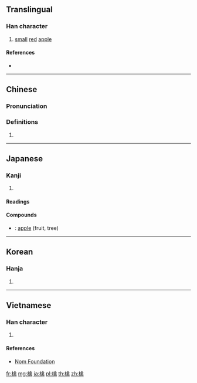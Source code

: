 ==Translingual==

===Han character===
{{Han char|rn=75|rad=木|as=13|sn=17|four=48927|canj=DOYB|ids=⿰木禽}}

# [[small]] [[red]] [[apple]]

====References====
* {{Han ref|kx=0556.250|dkj=15657|dj=0946.020|hdz=21304.020|uh=6A8E}}

----

==Chinese==
{{zh-forms}}

===Pronunciation===
{{zh-pron
|m=qín
|c=kam4
|mc=y
|oc=y
|ma=
|cat=n
}}

===Definitions===
# {{rfdef|lang=zh}}

----

==Japanese==

===Kanji===
{{ja-kanji|grade=|rs=木13}}

# {{defn|lang=ja|sort=木13}}

====Readings====
{{ja-readings|goon=[[ごん]] (gon)|kanon=[[きん]] (kin)|kanyoon=[[ご]] (go)}}

====Compounds====
{{der-top|Compounds}}
* {{ja-r|林檎|りんご}}: [[apple]] (fruit, tree)
{{der-bottom}}

----

==Korean==

===Hanja===
{{ko-hanja|hangeul=금|eumhun=|rv=geum|mr=kŭm|y=kum}}

# {{defn|lang=ko|sort=木13}}

----

==Vietnamese==

===Han character===
{{vi-readings|rs=木13| hanviet = cầm}}

# {{defn|lang=vi|sort=木13}}

====References====
*[http://nomfoundation.org/common/nom_details.php?codepoint=6a8e Nom Foundation]

[[fr:檎]]
[[mg:檎]]
[[ja:檎]]
[[pl:檎]]
[[th:檎]]
[[zh:檎]]